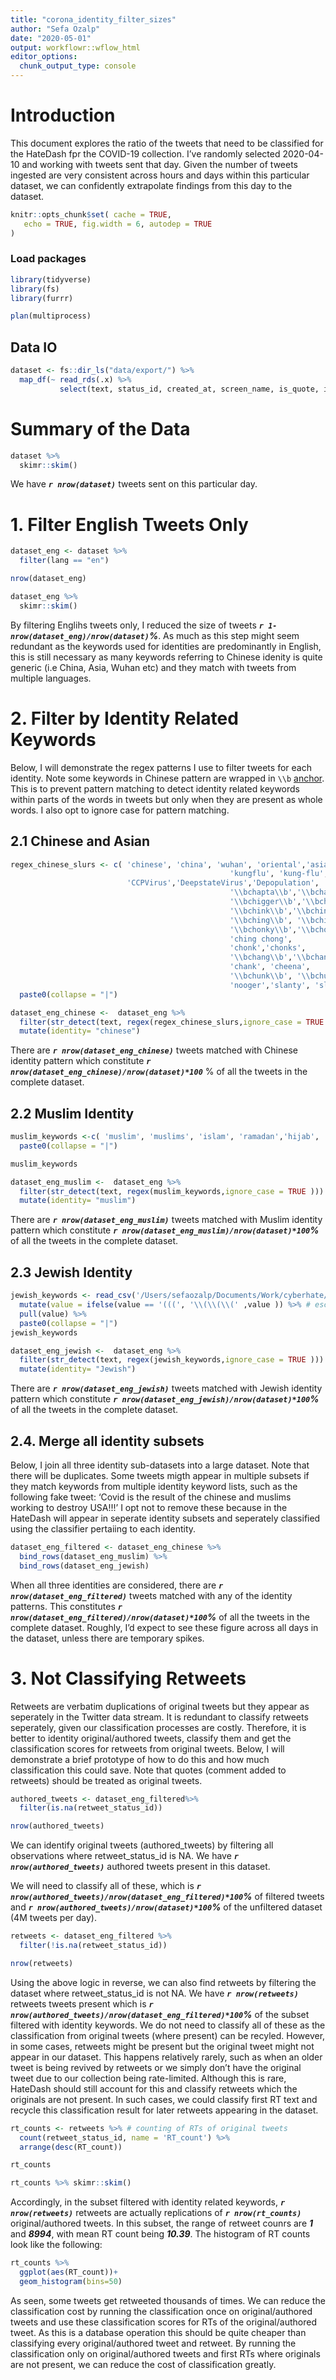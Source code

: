 ```yaml
---
title: "corona_identity_filter_sizes"
author: "Sefa Ozalp"
date: "2020-05-01"
output: workflowr::wflow_html
editor_options:
  chunk_output_type: console
---
```


# Introduction

This document explores the ratio of the tweets that need to be classified for the HateDash fpr the COVID-19 collection. I've randomly selected 2020-04-10 and working with tweets sent that day. Given the number of tweets ingested are very consistent across hours and days within this particular dataset, we can confidently extrapolate findings from this day to the dataset.

```r
knitr::opts_chunk$set( cache = TRUE,
   echo = TRUE, fig.width = 6, autodep = TRUE
)
```


### Load packages
```r
library(tidyverse)
library(fs)
library(furrr)

plan(multiprocess)
```

## Data IO
```r
dataset <- fs::dir_ls("data/export/") %>% 
  map_df(~ read_rds(.x) %>% 
           select(text, status_id, created_at, screen_name, is_quote, is_retweet, lang, retweet_text,retweet_status_id))
```


# Summary of the Data 

```r
dataset %>% 
  skimr::skim()
```
We have ***`r nrow(dataset)`*** tweets sent on this particular day. 

# 1. Filter English Tweets Only
```r
dataset_eng <- dataset %>% 
  filter(lang == "en")

nrow(dataset_eng)

dataset_eng %>% 
  skimr::skim()
```
By filtering Englihs tweets only, I reduced the size of tweets ***`r 1-nrow(dataset_eng)/nrow(dataset)`%***. As much as this step might seem redundant as the keywords used for identities are predominantly in English, this is still necessary as many keywords referring to Chinese idenity is quite generic (i.e China, Asia, Wuhan etc) and they match with tweets from multiple languages.

# 2. Filter by Identity Related Keywords
Below, I will demonstrate the regex patterns I use to filter tweets for each identity. Note some keywords in Chinese pattern are wrapped in `\\b` [anchor](https://www.regular-expressions.info/wordboundaries.html). This is to prevent pattern matching to detect identity related keywords within parts of the words in tweets but only when they are present as whole words. I also opt to ignore case for pattern matching.

## 2.1 Chinese and Asian
```r
regex_chinese_slurs <- c( 'chinese', 'china', 'wuhan', 'oriental','asian',
                                                 'kungflu', 'kung-flu', 'kung flu',
                          'CCPVirus','DeepstateVirus','Depopulation',
                                                 '\\bchapta\\b','\\bchaptas\\b',
                                                 '\\bchigger\\b','\\bchiggers\\b',
                                                 '\\bchink\\b','\\bchinks\\b', 
                                                 '\\bching\\b', '\\bchings\\b',
                                                 '\\bchonky\\b','\\bchork\\b', 
                                                 'ching chong', 
                                                 'chonk','chonks',
                                                 '\\bchang\\b','\\bchangs\\b',
                                                 'chank', 'cheena', 
                                                 '\\bchunk\\b', '\\bchunks\\b',
                                                 'nooger','slanty', 'slit eyes', 'slity eyes', 'yellow skin', 'squint', '\\bgook\\b', '\\bgooks\\b', '\\bnip\\b', '\\bnips\\b', 'chinki', '\\bginks\\b','\\bgink\\b',  'panface', 'pan face','lingling', 'chinazi', '\\bjap\\b','\\bjaps\\b', 'pancake', 'rice eater', 'curry muncher', 'egg head', 'egg-head', 'ironing board', 'coin slot', 'socket face', 'rice ball', 'rice-ball', '\\boreo\\b', 'pumphkin head', 'pumpkin-head', 'burnt rice',  'pan head', 'pan-head', 'bugland', 'chankoro' , 'insectoid' ,'bugmen', 'chingchong', 'chinkistan', 'chinkland', 'chiniggers', 'chinigger') %>% 
  paste0(collapse = "|")

```

```r
dataset_eng_chinese <-  dataset_eng %>% 
  filter(str_detect(text, regex(regex_chinese_slurs,ignore_case = TRUE )) )%>% 
  mutate(identity= "chinese")
```

There are ***`r nrow(dataset_eng_chinese)`*** tweets matched with Chinese identity pattern which constitute ***`r nrow(dataset_eng_chinese)/nrow(dataset)*100`*** % of all the tweets in the complete dataset. 

## 2.2 Muslim Identity
```r
muslim_keywords <-c( 'muslim', 'muslims', 'islam', 'ramadan','hijab', 'paki', '\\barab\\b', '\\boarabs\\b', 'muzzie', 'burqa', 'burka' ,'Bengali', 'haji', 'hajis', 'hajji', 'sand nigger', 'sand niglet', 'seminigger', 'turk', 'camel fucker', 'derka derka', 'durka durka', 'geitenneuker', 'gerudos', 'jihadi', 'jihadis', 'jihadist', 'jihadists', 'kaffir', 'kaffirs', 'kafir', 'musla', 'muslamic', 'muslimal', 'mussie', 'mussies', 'mussy', 'muzzie', 'muzzies', 'muzzpig', 'muzzpigs', 'muzzrat', 'muzzrats', 'muzzy', 'pisslam', 'sand monkey', 'sand monkeys') %>% 
  paste0(collapse = "|")

muslim_keywords
```

```r
dataset_eng_muslim <-  dataset_eng %>% 
  filter(str_detect(text, regex(muslim_keywords,ignore_case = TRUE ))) %>% 
  mutate(identity= "muslim")
```


There are ***`r nrow(dataset_eng_muslim)`*** tweets matched with Muslim identity pattern which constitute ***`r nrow(dataset_eng_muslim)/nrow(dataset)*100`%*** of all the tweets in the complete dataset. 

## 2.3 Jewish Identity
```r
jewish_keywords <- read_csv('/Users/sefaozalp/Documents/Work/cyberhate/gofore_dashboard/jewish_identity/jewish_identity_keywords.csv') %>% 
  mutate(value = ifelse(value == '(((', '\\(\\(\\(' ,value )) %>% # escaping (((
  pull(value) %>% 
  paste0(collapse = "|")
jewish_keywords
```

```r
dataset_eng_jewish <-  dataset_eng %>% 
  filter(str_detect(text, regex(jewish_keywords,ignore_case = TRUE ))) %>% 
  mutate(identity= "Jewish")
```


There are ***`r nrow(dataset_eng_jewish)`*** tweets matched with Jewish identity pattern which constitute ***`r nrow(dataset_eng_jewish)/nrow(dataset)*100`%*** of all the tweets in the complete dataset. 


## 2.4. Merge all identity subsets

Below, I join all three identity sub-datasets into a large dataset. Note that there will be duplicates. Some tweets migth appear in multiple subsets if they match keywords from multiple identity keyword lists, such as the following fake tweet: 'Covid is the result of the chinese and muslims working to destroy USA!!!' I opt not to remove these because in the HateDash will appear in seperate identity subsets and seperately classified using the classifier pertaiing to each identity. 


```r
dataset_eng_filtered <- dataset_eng_chinese %>% 
  bind_rows(dataset_eng_muslim) %>% 
  bind_rows(dataset_eng_jewish)
```

When all three identities are considered, there are ***`r nrow(dataset_eng_filtered)`*** tweets matched with any of the identity patterns. This constitutes ***`r nrow(dataset_eng_filtered)/nrow(dataset)*100`%*** of all the tweets in the complete dataset. Roughly, I'd expect to see these figure across all days in the dataset, unless there are temporary spikes. 



# 3. Not Classifying Retweets

Retweets are verbatim duplications of original tweets but they appear as seperately in the Twitter data stream. It is redundant to classify retweets seperately, given our classification processes are costly. Therefore, it is better to identity original/authored tweets, classify them and get the classification scores for retweets from original tweets. Below, I will demonstrate a brief prototype of how to do this and how much classification this could save. Note that quotes (comment added to retweets) should be treated as original tweets.

```r
authored_tweets <- dataset_eng_filtered%>% 
  filter(is.na(retweet_status_id))

nrow(authored_tweets)
```

We can identify original tweets (authored_tweets) by filtering all observations where retweet_status_id is NA. We have ***`r nrow(authored_tweets)`*** authored tweets present in this dataset.

We will need to classify all of these, which is ***`r  nrow(authored_tweets)/nrow(dataset_eng_filtered)*100`%*** of filtered tweets and ***`r nrow(authored_tweets)/nrow(dataset)*100`%*** of the unfiltered dataset (4M tweets per day). 


```r
retweets <- dataset_eng_filtered %>% 
  filter(!is.na(retweet_status_id))

nrow(retweets)
```

Using the above logic in reverse, we can also find retweets by filtering the dataset where retweet_status_id is not NA. We have ***`r nrow(retweets)`*** retweets tweets present which is ***`r  nrow(authored_tweets)/nrow(dataset_eng_filtered)*100`%*** of the subset filtered with identity keywords. We do not need to classify all of these as the classification from original tweets (where present) can be recyled. However, in some cases, retweets might be present but the original tweet might not appear in our dataset. This happens relatively rarely, such as when an older tweet is being revived by retweets or we simply don't have the original tweet due to our collection being rate-limited. Although this is rare, HateDash should still account for this and classify retweets which the originals are not present. In such cases, we could classify first RT text and recycle this classification result for later retweets appearing in the dataset.


```r
rt_counts <- retweets %>% # counting of RTs of original tweets
  count(retweet_status_id, name = 'RT_count') %>% 
  arrange(desc(RT_count))

rt_counts

rt_counts %>% skimr::skim()
```

Accordingly, in the subset filtered with identity related keywords, ***`r nrow(retweets)`*** retweets are actually replications of ***`r nrow(rt_counts)`*** original/authored tweets. In this subset, the range of retweet counrs are ***1*** and ***8994***, with mean RT count being ***10.39***. The histogram of RT counts look like the following:

```r
rt_counts %>% 
  ggplot(aes(RT_count))+
  geom_histogram(bins=50)
```

As seen, some tweets get retweeted thousands of times. We can reduce the classification cost by running the classification once on original/authored tweets and use these classification scores for RTs of the original/authored tweet. As this is a database operation this should be quite cheaper than classifying every original/authored tweet and retweet. By running the classification only on original/authored tweets and first RTs where originals are not present, we can reduce the cost of classification greatly.
